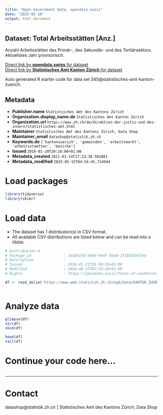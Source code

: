 ```yaml
---
title: "Open Government Data, opendata.swiss"
date: "2025-05-16"
output: html_document
---
```


## Dataset: Total Arbeitsstätten [Anz.]

Anzahl Arbeitsstätten des Primär-, des Sekundär- und des Tertiärsektors. Aktuellstes Jahr provisorisch.

[Direct link by **opendata.swiss** for dataset](https://opendata.swiss/de/dataset/total-arbeitsstatten-anz)<br>
[Direct link by **Statistisches Amt Kanton Zürich** for dataset](https://www.zh.ch/de/politik-staat/gemeinden/gemeindeportraet.html)

Auto generated R starter code for data set 345@statistisches-amt-kanton-zuerich.

## Metadata

- **Publisher.name** `Statistisches Amt des Kantons Zürich`
- **Organization.display_name.de** `Statistisches Amt Kanton Zürich`
- **Organization.url** `https://www.zh.ch/de/direktion-der-justiz-und-des-innern/statistisches-amt.html`
- **Maintainer** `Statistisches Amt des Kantons Zürich, Data Shop`
- **Maintainer_email** `datashop@statistik.zh.ch`
- **Keywords.de** `['kantonzuerich', 'gemeinden', 'arbeitsmarkt', 'arbeitsstaetten', 'bezirke']`
- **Issued** `2016-01-20T20:16:00+01:00`
- **Metadata_created** `2021-01-14T17:23:30.581801`
- **Metadata_modified** `2025-05-15T04:54:45.714944`


# Load packages

```r

library(tidyverse)
library(skimr)

```

# Load data

-   The dataset has 1 distribution(s) in CSV format.
-   All available CSV distributions are listed below and can be read into a tibble.

```r

# Distribution 0
# Package_id               : abd34158-b94d-464f-8da8-271832b9f3ed
# Description              : 
# Issued                   : 2016-01-21T16:30:35+01:00
# Modified                 : 2024-08-27T07:53:29+01:00
# Rights                   : https://opendata.swiss/terms-of-use#terms_by

df <- read_delim('https://www.web.statistik.zh.ch/ogd/data/KANTON_ZUERICH_594.csv')



```

# Analyze data

```r

glimpse(df)
str(df)
skim(df)

head(df)
tail(df)

```

# Continue your code here...

```r

```

------------------------------------------------------------------------

# Contact

datashop@statistik.zh.ch | Statistisches Amt des Kantons Zürich, Data Shop

